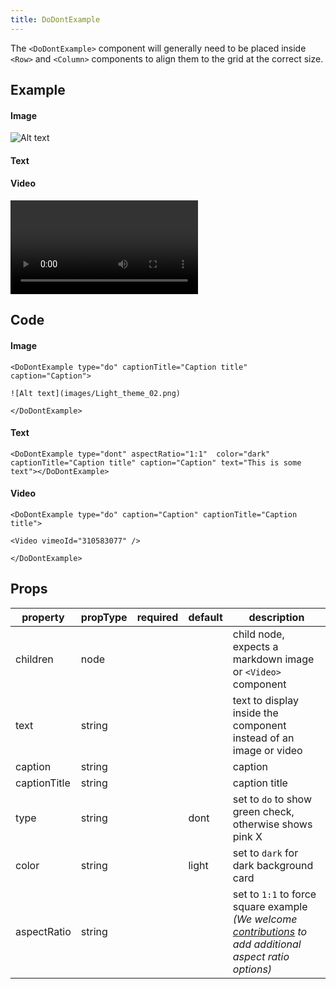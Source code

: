 ```yaml
---
title: DoDontExample
---
```


<PageDescription>

The `<DoDontExample>` component will generally need to be placed inside `<Row>` and `<Column>` components to align them to the grid at the correct size.

</PageDescription>

## Example

<Row>
<Column colMd={4} colLg={4}>

#### Image

<DoDontExample type="do" captionTitle="Caption title" caption="Caption">

![Alt text](images/Light_theme_02.png)

</DoDontExample>
</Column>
<Column colMd={4} colLg={4}>

#### Text

<DoDontExample type="dont" aspectRatio="1:1"  color="dark" captionTitle="Caption title" caption="Caption" text="This is some text"></DoDontExample>
</Column>
</Row>
<Row>
<Column colLg={8}>

#### Video

<DoDontExample type="do" caption="Caption" captionTitle="Caption title">

<Video title="Video example" vimeoId="310583077" />

</DoDontExample>
</Column>
</Row>

## Code

#### Image

```
<DoDontExample type="do" captionTitle="Caption title" caption="Caption">

![Alt text](images/Light_theme_02.png)

</DoDontExample>
```

#### Text

```
<DoDontExample type="dont" aspectRatio="1:1"  color="dark" captionTitle="Caption title" caption="Caption" text="This is some text"></DoDontExample>
```

#### Video

```
<DoDontExample type="do" caption="Caption" captionTitle="Caption title">

<Video vimeoId="310583077" />

</DoDontExample>
```

## Props

| property     | propType | required | default | description                                                                                                                                                                                                                                        |
| ------------ | -------- | -------- | ------- | -------------------------------------------------------------------------------------------------------------------------------------------------------------------------------------------------------------------------------------------------- |
| children     | node     |          |         | child node, expects a markdown image or `<Video>` component                                                                                                                                                                                        |
| text         | string   |          |         | text to display inside the component instead of an image or video                                                                                                                                                                                  |
| caption      | string   |          |         | caption                                                                                                                                                                                                                                            |
| captionTitle | string   |          |         | caption title                                                                                                                                                                                                                                      |
| type         | string   |          | dont    | set to `do` to show green check, otherwise shows pink X                                                                                                                                                                                            |
| color        | string   |          | light   | set to `dark` for dark background card                                                                                                                                                                                                             |
| aspectRatio  | string   |          |         | set to `1:1` to force square example <br/>_(We welcome [contributions](https://github.com/carbon-design-system/gatsby-theme-carbon/tree/master/packages/gatsby-theme-carbon/src/components/DoDontExample) to add additional aspect ratio options)_ |
